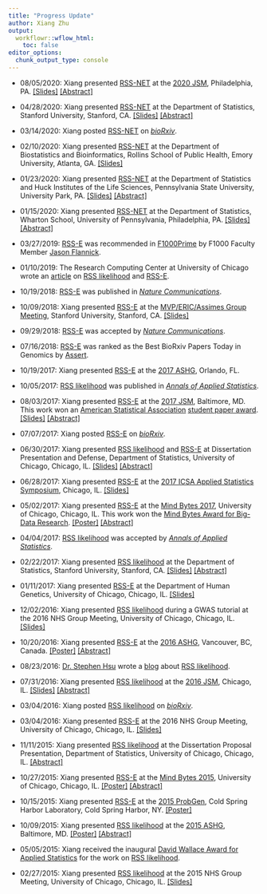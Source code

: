 ```yaml
---
title: "Progress Update"
author: Xiang Zhu
output:
  workflowr::wflow_html:
    toc: false
editor_options:
  chunk_output_type: console
---
```


[RSS-NET]: https://doi.org/10.1101/2020.03.13.990010 
[RSS-E]: https://doi.org/10.1038/s41467-018-06805-x
[RSS likelihood]: https://doi.org/10.1214/17-aoas1046

[rnt]: https://web.stanford.edu/~xiangzhu/rnt.pdf

- 08/05/2020: Xiang presented [RSS-NET][] at the
[2020 JSM](https://ww2.amstat.org/meetings/jsm/2020/), Philadelphia, PA. [[Slides]][rnt]
[[Abstract]](https://ww2.amstat.org/meetings/jsm/2020/onlineprogram/AbstractDetails.cfm?abstractid=313507)

- 04/28/2020: Xiang presented [RSS-NET][] at the Department of Statistics,
Stanford University, Stanford, CA. [[Slides]][rnt]
[[Abstract]](https://statistics.stanford.edu/events/complex-trait-genetics-through-lens-regulatory-networks)

- 03/14/2020: Xiang posted [RSS-NET][] on [*bioRxiv*](https://doi.org/10.1101/2020.03.13.990010).

- 02/10/2020: Xiang presented [RSS-NET][] at the Department of Biostatistics and Bioinformatics,
Rollins School of Public Health, Emory University, Atlanta, GA. [[Slides]][rnt]

- 01/23/2020: Xiang presented [RSS-NET][] at the Department of Statistics
and Huck Institutes of the Life Sciences,
Pennsylvania State University, University Park, PA.
[[Slides]][rnt]
[[Abstract]](https://science.psu.edu/stat/colloquia/sp20/xiang-zhu)

- 01/15/2020: Xiang presented [RSS-NET][] at the Department of Statistics,
Wharton School, University of Pennsylvania, Philadelphia, PA.
[[Slides]][rnt]
[[Abstract]](https://statistics.wharton.upenn.edu/research/seminars-conferences/complex-trait-genetics-through-the-lens-of-regulatory-networks/) 

- 03/27/2019: [RSS-E][] was recommended in
[F1000Prime](https://doi.org/10.3410/f.734261365.793558023) by F1000 Faculty Member
[Jason Flannick](https://f1000.com/prime/thefaculty/member/499999771097550974).

- 01/10/2019: The Research Computing Center at University of Chicago wrote an
[article](https://rcc.uchicago.edu/about-rcc/news-features/new-statistical-method-gives-second-life-gwas-data)
on [RSS likelihood][] and [RSS-E][].

- 10/19/2018: [RSS-E][] was published in
[*Nature Communications*](https://www.nature.com/articles/s41467-018-06805-x).

- 10/09/2018: Xiang presented [RSS-E][] at the
[MVP/ERIC/Assimes Group Meeting](https://www.vacsp.research.va.gov/CSP_Centers/Palo-Alto-ERIC-Genomics.asp),
Stanford University, Stanford, CA.
[[Slides]](https://web.stanford.edu/~xiangzhu/ASSIMES_20181009.pdf)

- 09/29/2018: [RSS-E][] was accepted by
[*Nature Communications*](https://www.nature.com/articles/s41467-018-06805-x).

- 07/16/2018: [RSS-E][] was ranked as the Best BioRxiv Papers
Today in Genomics by [Assert](https://assert.pub/). 

- 10/19/2017: Xiang presented [RSS-E][] at the
[2017 ASHG](https://www.ashg.org/2017meeting/), Orlando, FL.

- 10/05/2017: [RSS likelihood][] was published in
[*Annals of Applied Statistics*](https://dx.doi.org/10.1214/17-AOAS1046).

- 08/03/2017: Xiang presented [RSS-E][] at the
[2017 JSM](https://ww2.amstat.org/meetings/jsm/2017), Baltimore, MD.
This work won an [American Statistical Association](https://www.amstat.org/)
[student paper award](https://stat.uchicago.edu/academics/graduate-programs/graduate-student-resources/academic-life/student-awards/#collapse13).
[[Slides]](https://www.stat.uchicago.edu/~xiangzhu/JSM_20170803.pdf)
[[Abstract]](https://ww2.amstat.org/meetings/jsm/2017/onlineprogram/AbstractDetails.cfm?abstractid=322545)

- 07/07/2017: Xiang posted [RSS-E][] on [*bioRxiv*](https://doi.org/10.1101/160770).

- 06/30/2017: Xiang presented [RSS likelihood][] and [RSS-E][] at Dissertation Presentation and Defense,
Department of Statistics, University of Chicago, Chicago, IL.
[[Slides]](https://www.stat.uchicago.edu/~xiangzhu/THESIS_20170630.html)
[[Abstract]](https://galton.uchicago.edu/students/seminars/2016-2017/zhu_xiang063017.pdf)

- 06/28/2017: Xiang presented [RSS-E][] at the
[2017 ICSA Applied Statistics Symposium](https://bioinfo.stats.northwestern.edu/~icsa/), Chicago, IL.
[[Slides]](https://www.stat.uchicago.edu/~xiangzhu/ICSA_20170628.pdf)

- 05/02/2017: Xiang presented [RSS-E][] at the [Mind Bytes 2017](https://mindbytes.uchicago.edu/),
University of Chicago, Chicago, IL. This work won the
[Mind Bytes Award for Big-Data Research](https://mindbytes.uchicago.edu/2017/callforposters.php#tab8).
[[Poster]](https://mindbytes.uchicago.edu/2017/posters/04242017110702_posterzhu042417.pdf)
[[Abstract]](https://mindbytes.uchicago.edu/2017/callforposters.php)

- 04/04/2017: [RSS likelihood][] was accepted by
[*Annals of Applied Statistics*](https://dx.doi.org/10.1214/17-AOAS1046).

- 02/22/2017: Xiang presented [RSS likelihood][] at the Department of Statistics,
Stanford University, Stanford, CA.
[[Slides]](https://www.stat.uchicago.edu/~xiangzhu/STANFORD_20170222.html)
[[Abstract]](https://statistics.stanford.edu/sites/default/files/Feb22-2017.pdf)

- 01/11/2017: Xiang presented [RSS-E][] at the Department of Human Genetics,
University of Chicago, Chicago, IL.
[[Slides]](https://www.stat.uchicago.edu/~xiangzhu/WIP_20170111.html)

- 12/02/2016: Xiang presented [RSS likelihood][] during a GWAS tutorial
at the 2016 NHS Group Meeting, University of Chicago, Chicago, IL.
[[Slides]](https://www.stat.uchicago.edu/~xiangzhu/gwas_tutorial)

- 10/20/2016: Xiang presented [RSS-E][] at the
[2016 ASHG](https://www.ashg.org/2016meeting/), Vancouver, BC, Canada.
[[Poster]](https://www.stat.uchicago.edu/~xiangzhu/ASHG_2016.pdf)
[[Abstract]](https://ep70.eventpilot.us/web/page.php?page=IntHtml&project=ASHG16&id=160120613)

- 08/23/2016: [Dr. Stephen Hsu](https://vp.research.msu.edu/people/hsu-stephen) wrote a
[blog](https://infoproc.blogspot.com/2016/08/bayesian-large-scale-multiple.html) about [RSS likelihood][].

- 07/31/2016: Xiang presented [RSS likelihood][] at the
[2016 JSM](https://ww2.amstat.org/meetings/jsm/2016/), Chicago, IL.
[[Slides]](https://www.stat.uchicago.edu/~xiangzhu/JSM_20160731.pdf)
[[Abstract]](https://ww2.amstat.org/meetings/jsm/2016/onlineprogram/AbstractDetails.cfm?abstractid=320123)

- 03/04/2016: Xiang posted [RSS likelihood][] on [*bioRxiv*](https://doi.org/10.1101/042457). 

- 03/04/2016: Xiang presented [RSS-E][] at the 2016 NHS Group Meeting, University of Chicago, Chicago, IL.
[[Slides]](https://www.stat.uchicago.edu/~xiangzhu/NHS_20160304.pdf)

- 11/11/2015: Xiang presented [RSS likelihood][] at the Dissertation Proposal Presentation,
Department of Statistics, University of Chicago, Chicago, IL.
[[Abstract]](https://www.stat.uchicago.edu/students/seminars/2015-2016/zhu_xiang111115.pdf)

- 10/27/2015: Xiang presented [RSS-E][] at the [Mind Bytes 2015](https://mindbytes.uchicago.edu/),
University of Chicago, Chicago, IL.
[[Poster]](https://mindbytes.uchicago.edu/2015/posters/RCC_2015.pdf)
[[Abstract]](https://mindbytes.uchicago.edu/gallery_2015.php)

- 10/15/2015: Xiang presented [RSS-E][] at the
[2015 ProbGen](https://meetings.cshl.edu/meetings.aspx?meet=probgen&year=15),
Cold Spring Harbor Laboratory, Cold Spring Harbor, NY.
[[Poster]](https://www.stat.uchicago.edu/~xiangzhu/CSHL_2015.pdf)

- 10/09/2015: Xiang presented [RSS likelihood][] at the
[2015 ASHG](https://www.ashg.org/2015meeting/), Baltimore, MD.
[[Poster]](https://www.stat.uchicago.edu/~xiangzhu/ASHG_2015.pdf)
[[Abstract]](https://ep70.eventpilotadmin.com/web/page.php?page=IntHtml&project=ASHG15&id=150120723)

- 05/05/2015: Xiang received the inaugural [David Wallace Award for Applied Statistics](https://stat.uchicago.edu/academics/graduate-programs/graduate-student-resources/academic-life/student-awards/#collapse22) for the work on [RSS likelihood][]. 

- 02/27/2015: Xiang presented [RSS likelihood][] at the 2015 NHS Group Meeting,
University of Chicago, Chicago, IL.
[[Slides]](https://www.stat.uchicago.edu/~xiangzhu/NHS_20150227.html)
